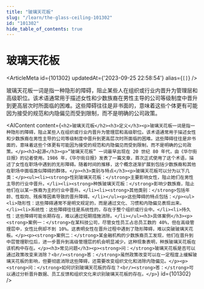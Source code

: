```yaml
---
title: "玻璃天花板"
slug: "/learn/the-glass-ceiling-101302"
id: "101302"
hide_table_of_contents: true
---
```



# 玻璃天花板

<ArticleMeta id={101302} updatedAt={'2023-09-25 22:58:54'} alias={`[]`} />
<div className='border-solid border-b border-t-0 my-4 border-[var(--ifm-color-gray-300)]' />

玻璃天花板一词是指一种隐形的障碍，阻止某些人在组织或行业内晋升为管理层和高级职位。该术语通常用于描述女性和少数族裔在男性主导的公司等级制度中晋升到更高层次时所面临的困难。这些障碍往往是非书面的，意味着这些个体更有可能因为接受的规范和内隐偏见而受到限制，而不是明确的公司政策。

<AIContent content={`<h2>玻璃天花板</h2><h3>定义</h3><p>玻璃天花板一词是指一种隐形的障碍，阻止某些人在组织或行业内晋升为管理层和高级职位。该术语通常用于描述女性和少数族裔在男性主导的公司等级制度中晋升到更高层次时所面临的困难。这些障碍往往是非书面的，意味着这些个体更有可能因为接受的规范和内隐偏见而受到限制，而不是明确的公司政策。</p><h3>起源</h3><p>“玻璃天花板” 一词最早出现在 20 世纪 80 年代，由《华尔街日报》的记者使用。1986 年，《华尔街日报》发表了一篇文章，首次正式使用了这个术语，描述了女性在职场中遇到的无形障碍。随着时间的推移，这个概念逐渐扩展到包括少数族裔和其他在职场中面临类似障碍的群体。</p><h3>类别与特点</h3><p>玻璃天花板可以分为以下几类：</p><ul><li><strong>性别玻璃天花板：</strong>主要影响女性，阻止她们在男性主导的行业中晋升。</li><li><strong>种族玻璃天花板：</strong>影响少数族裔，阻止他们在以某一族裔为主的行业中晋升。</li><li><strong>其他类别：</strong>包括年龄、性取向、残疾等因素导致的晋升障碍。</li></ul><p>这些障碍的特点包括：</p><ul><li>隐形性：这些障碍通常不是明文规定的，而是通过文化、习惯和内隐偏见表现出来。</li><li>系统性：这些障碍往往是系统性的，存在于整个组织或行业中。</li><li>持久性：这些障碍可能长期存在，难以通过短期措施消除。</li></ul><h3>具体案例</h3><p><strong>案例一：</strong>在某科技公司，尽管女性员工占总员工数的 40%，但在高级管理层中，女性比例却不到 10%。这表明女性在晋升过程中遇到了隐形障碍，难以突破玻璃天花板。</p><p><strong>案例二：</strong>某金融机构的少数族裔员工发现，他们在晋升到中层管理职位后，进一步晋升到高级管理层的机会明显减少。这种现象表明，种族玻璃天花板在该机构中存在。</p><h3>常见问题</h3><p><strong>问：</strong>玻璃天花板是否可以通过政策改变来消除？<br/><strong>答：</strong>虽然政策改变可以在一定程度上缓解玻璃天花板的影响，但要彻底消除这些障碍，还需要改变组织文化和消除内隐偏见。</p><p><strong>问：</strong>如何识别玻璃天花板的存在？<br/><strong>答：</strong>可以通过分析晋升数据、员工反馈和组织文化来识别玻璃天花板的存在。</p>`} id={101302} />
